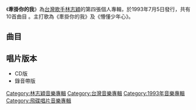 {{Album infobox | <!-- See Wikipedia:WikiProject_Albums -->
|  Name        = 牽掛你的我
|  Type        = [[專輯|專輯]]
|  Artist      = [[林志穎|林志穎]]
|  Cover       = 
|  Background  = 
|  Released    = 1993年7月5日
|  Recorded    = 1993年
|  Genre       = [[華語流行音樂|華語流行音樂]]
|  Length      = 36分24秒
|  Label       = [[飛碟唱片|飛碟唱片]]
|  Number      = 
|  Producer    = 見[[#曲目|曲目列表]]
|  Last album  = [[戲夢|戲夢]]<br/>(1993年)
|  This album  = '''牽掛你的我'''<br/>(1993年)
|  Next album  = [[生日禮物|生日禮物]]<br/>(1993年)
}}

《'''牽掛你的我'''》為[[台灣|台灣]][[歌手|歌手]][[林志穎|林志穎]]的第四張個人專輯，於1993年7月5日發行，共有10首曲目 。主打歌為《牽掛你的我》及《懵懂少年心》。

==曲目==
{{Tracklist
| font_size = 
| total_length = 36:24

| all_producer = [[蔡宗政|蔡宗政]]、[[陳秀男|陳秀男]]、[[夏春湧|夏春湧]]

| music_credits = yes
| lyrics_credits = yes
| arranger_credits = yes
| producer_credits = 
| longnote_column = yes

| title1 = 牽掛你的我
| note1 = 
| music1 = [[李子恆|李子恆]]
| lyrics1 = 李子恆
| arranger1 = [[王豫民|王豫民]]
| producer1 = 
| longnote1 = 第一主打歌
| length1 = 3:23

| title2 = 懵懂少年心
| note2 = 
| music2 = [[陳大力|陳大力]]<br>[[陳秀男|陳秀男]]
| lyrics2 = 陳大力
| arranger2 = [[何國杰|何國杰]]
| producer2 = 
| longnote2 = 第二主打歌
| length2 =  3:56

| title3 = 小心黑夜
| note3 = 
| music3 = [[周治平|周治平]]
| lyrics3 = [[馮子瑛|馮子瑛]]
| arranger3 = [[王治平|王治平]]
| producer3 = 
| longnote3 = 
| length3 = 3:26

| title4 = 勇敢接受我的愛
| note4 = 
| music4 = [[陳麗莉|陳麗莉]] 
| lyrics4 = [[范俊益|范俊益]]
| arranger4 = [[徐德昌|徐德昌]]<br>[[鍾興民|鍾興民]]
| producer4 = 
| longnote4 = 
| length4 = 3:02

| title5 = 全新的愛
| note5 = 
| music5 = 陳大力<br>陳秀男
| lyrics5 = [[劉虞瑞|劉虞瑞]]
| arranger5 = 何國杰
| producer5 = 
| longnote5 = [[富士軟片|富士軟片]]1993年台灣區年度廣告主題曲
| length5 = 4:03

| title6 = 就是這一天
| note6 = 
| music6 =  陳大力<br>陳秀男
| lyrics6 = 陳大力
| arranger6 = 何國杰
| producer6 = 
| longnote6 = 
| length6 = 3:54

| title7 = 我有一顆熾熱的心
| note7 = 
| music7 = [[翁志剛|翁志剛]]
| lyrics7 = [[卓致成|卓致成]]
| arranger7 = 徐德昌<br>鍾興民
| producer7 = 
| longnote7 = 
| length7 = 3:14

| title8 = 彩色的歌
| note8 = 
| music8 = 王治平
| lyrics8 = 馮子瑛
| arranger8 = 王治平
| producer8 = 
| longnote8 = 
| length8 = 3:59

| title9 = 戲夢
| note9 = 
| music9 = 陳大力<br>陳秀男
| lyrics9 = 陳大力
| arranger9 = 何國杰
| producer9 = 
| longnote9 = 電影《[[神經刀與飛天貓|神經刀與飛天貓]]》主題曲
| length9 = 4:02

| title10 = 童話短路
| note10 = 
| music10 = [[張宇|張宇]]
| lyrics10 = 張宇
| arranger10 = [[張翰群|張翰群]]
| producer10 = 
| longnote10 = 
| length10 = 3:25
}}

== 唱片版本 ==
*CD版
*錄音帶版

[[Category:林志穎音樂專輯|Category:林志穎音樂專輯]]
[[Category:台灣音樂專輯|Category:台灣音樂專輯]]
[[Category:1993年音樂專輯|Category:1993年音樂專輯]]
[[Category:飛碟唱片音樂專輯|Category:飛碟唱片音樂專輯]]